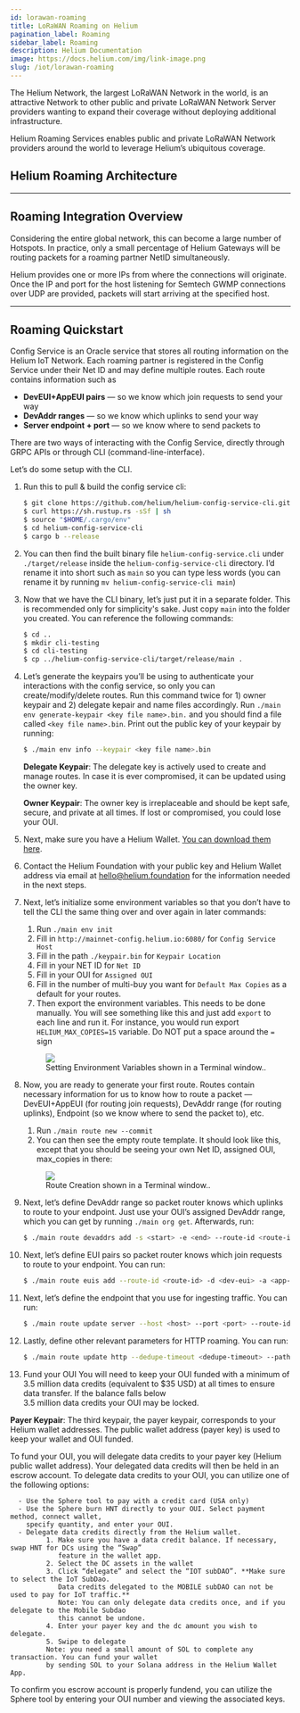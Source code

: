 ```yaml
---
id: lorawan-roaming
title: LoRaWAN Roaming on Helium
pagination_label: Roaming
sidebar_label: Roaming
description: Helium Documentation
image: https://docs.helium.com/img/link-image.png
slug: /iot/lorawan-roaming
---
```



<LegacyContentBanner />

The Helium Network, the largest LoRaWAN Network in the world, is an attractive Network to other
public and private LoRaWAN Network Server providers wanting to expand their coverage without
deploying additional infrastructure.

Helium Roaming Services enables public and private LoRaWAN Network providers around the world to
leverage Helium’s ubiquitous coverage.

## Helium Roaming Architecture

<!-- TODO: helium network roaming _does_ follow LoRaWAN Roaming 1.1 spec. add links and info here. --->

<!-- TODO: Helium can forward packets for a given NetID following the 1.1 spec. --->

<!-- TODO: what is a NetID -->

---

## Roaming Integration Overview

Considering the entire global network, this can become a large number of Hotspots. In practice, only
a small percentage of Helium Gateways will be routing packets for a roaming partner NetID
simultaneously.

Helium provides one or more IPs from where the connections will originate. Once the IP and port for
the host listening for Semtech GWMP connections over UDP are provided, packets will start arriving
at the specified host.

---

## Roaming Quickstart

Config Service is an Oracle service that stores all routing information on the Helium IoT Network.
Each roaming partner is registered in the Config Service under their Net ID and may define multiple
routes. Each route contains information such as

- **DevEUI+AppEUI pairs** — so we know which join requests to send your way
- **DevAddr ranges** — so we know which uplinks to send your way
- **Server endpoint + port** — so we know where to send packets to

There are two ways of interacting with the Config Service, directly through GRPC APIs or through CLI
(command-line-interface).

Let’s do some setup with the CLI.

1. Run this to pull & build the config service cli:

   ```bash
   $ git clone https://github.com/helium/helium-config-service-cli.git
   $ curl https://sh.rustup.rs -sSf | sh
   $ source "$HOME/.cargo/env"
   $ cd helium-config-service-cli
   $ cargo b --release
   ```

2. You can then find the built binary file `helium-config-service.cli` under `./target/release`
   inside the `helium-config-service-cli` directory. I’d rename it into short such as `main` so you
   can type less words (you can rename it by running `mv helium-config-service-cli main`)

3. Now that we have the CLI binary, let’s just put it in a separate folder. This is recommended only
   for simplicity's sake. Just copy `main` into the folder you created. You can reference the
   following commands:

   ```bash
   $ cd ..
   $ mkdir cli-testing
   $ cd cli-testing
   $ cp ../helium-config-service-cli/target/release/main .
   ```

4. Let’s generate the keypairs you’ll be using to authenticate your interactions with the config
   service, so only you can create/modify/delete routes. Run this command twice for 1) owner keypair and 
   2) delegate kepair and name files accordingly. Run
   `./main env generate-keypair <key file name>.bin.` and you should find a file called
   `<key file name>.bin`. Print out the public key of your keypair by running:

   ```bash
   $ ./main env info --keypair <key file name>.bin
   ```
   **Delegate Keypair**: The delegate key is actively used to create and manage routes. In case it is 
   ever compromised, it can be updated using the owner key.

   **Owner Keypair**: The owner key is irreplaceable and should be kept safe, secure, and private at all
   times. If lost or compromised, you could lose your OUI.

5. Next, make sure you have a Helium Wallet.
   [You can download them here](https://wallet.helium.com/).

6. Contact the Helium Foundation with your public key and Helium Wallet address via email at
   [hello@helium.foundation](mailto:hello@helium.foundation) for the information needed in the next
   steps.

7. Next, let’s initialize some environment variables so that you don’t have to tell the CLI the same
   thing over and over again in later commands:

   1. Run `./main env init`
   1. Fill in `http://mainnet-config.helium.io:6080/` for `Config Service Host`
   1. Fill in the path `./keypair.bin` for `Keypair Location`
   1. Fill in your NET ID for `Net ID`
   1. Fill in your OUI for `Assigned OUI`
   1. Fill in the number of multi-buy you want for `Default Max Copies` as a default for your
      routes.
   1. Then export the environment variables. This needs to be done manually. You will see something
      like this and just add `export` to each line and run it. For instance, you would run export
      `HELIUM_MAX_COPIES=15` variable. Do NOT put a space around the `=` sign

   <figure className="screensnippet-wrapper">
     <img
       src={useBaseUrl('img/open-lns/roaming-setup-env-variables.png')}
       style={{ maxHeight: 350, minWidth: 0, flex: '1 1 auto' }}
     />
     <figcaption>
       <a>Setting Environment Variables shown in a Terminal window.</a>.
     </figcaption>
   </figure>

8. Now, you are ready to generate your first route. Routes contain necessary information for us to
   know how to route a packet — DevEUI+AppEUI (for routing join requests), DevAddr range (for
   routing uplinks), Endpoint (so we know where to send the packet to), etc.

   1. Run `./main route new --commit`
   1. You can then see the empty route template. It should look like this, except that you should be
      seeing your own Net ID, assigned OUI, max_copies in there:

   <figure className="screensnippet-wrapper">
     <img
       src={useBaseUrl('img/open-lns/roaming-setup-generate-route.png')}
       style={{ maxHeight: 350, minWidth: 0, flex: '1 1 auto' }}
     />
     <figcaption>
       <a>Route Creation shown in a Terminal window.</a>.
     </figcaption>
   </figure>

9. Next, let’s define DevAddr range so packet router knows which uplinks to route to your endpoint.
   Just use your OUI’s assigned DevAddr range, which you can get by running `./main org get`.
   Afterwards, run:

   ```bash
   $ ./main route devaddrs add -s <start> -e <end> --route-id <route-id> -- commit
   ```

10. Next, let’s define EUI pairs so packet router knows which join requests to route to your
    endpoint. You can run:

    ```bash
    $ ./main route euis add --route-id <route-id> -d <dev-eui> -a <app-eui> --commit
    ```

11. Next, let’s define the endpoint that you use for ingesting traffic. You can run:

    ```bash
    $ ./main route update server --host <host> --port <port> --route-id <route-id> --commit
    ```

12. Lastly, define other relevant parameters for HTTP roaming. You can run:
    ```bash
    $ ./main route update http --dedupe-timeout <dedupe-timeout> --path <url path> --auth-header <auth-header> --route-id <route-id> --commit
    ```
13. Fund your OUI
   You will need to keep your OUI funded with a minimum of 3.5 million data credits
   (equivalent to $35 USD) at all times to ensure data transfer. If the balance falls below  
   3.5 million data credits your OUI may be locked.

   **Payer Keypair**: The third keypair, the payer keypair, corresponds to your Helium wallet addresses. 
   The public wallet address (payer key) is used to keep your wallet and OUI funded.

   To fund your OUI, you will delegate data credits to your payer key (Helium public wallet address). 
   Your delegated data credits will then be held in an escrow account. To delegate data credits to your 
   OUI, you can utilize one of the following options:

      - Use the Sphere tool to pay with a credit card (USA only)
      - Use the Sphere burn HNT directly to your OUI. Select payment method, connect wallet, 
        specify quantity, and enter your OUI.
      - Delegate data credits directly from the Helium wallet. 
             1. Make sure you have a data credit balance. If necessary, swap HNT for DCs using the “Swap” 
                feature in the wallet app.
             2. Select the DC assets in the wallet 
             3. Click “delegate” and select the “IOT subDAO”. **Make sure to select the IoT SubDao. 
                Data credits delegated to the MOBILE subDAO can not be used to pay for IoT traffic.** 
                Note: You can only delegate data credits once, and if you delegate to the Mobile Subdao 
                this cannot be undone.
             4. Enter your payer key and the dc amount you wish to delegate.
             5. Swipe to delegate
             Note: you need a small amount of SOL to complete any transaction. You can fund your wallet 
             by sending SOL to your Solana address in the Helium Wallet App.
   To confirm you escrow account is properly fundend, you can utilize the Sphere tool by entering 
   your OUI number and viewing the associated keys.

